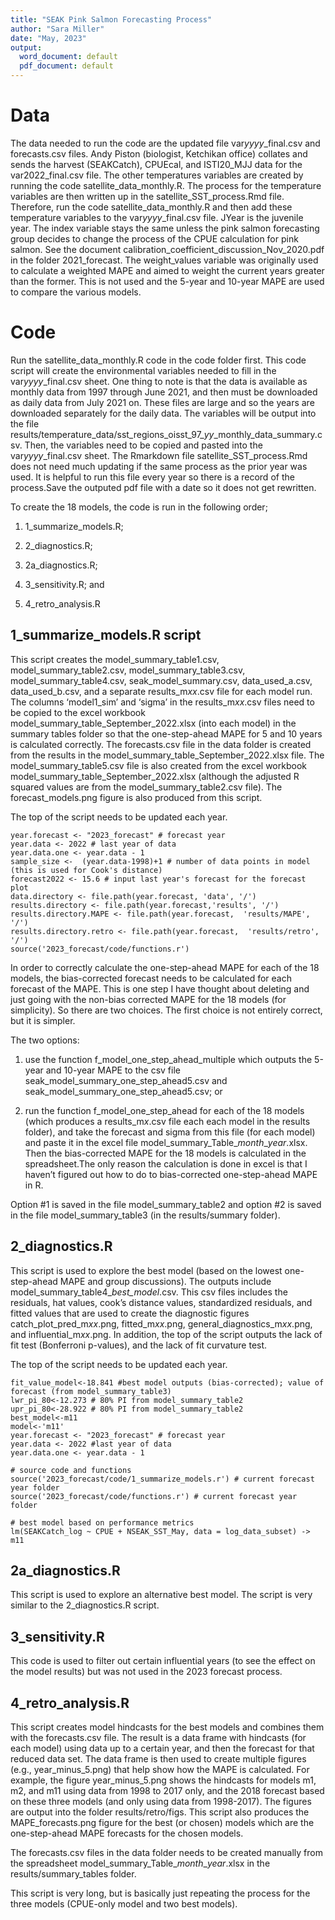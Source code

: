 ```yaml
---
title: "SEAK Pink Salmon Forecasting Process"
author: "Sara Miller"
date: "May, 2023"
output:
  word_document: default
  pdf_document: default
---
```


# Data
The data needed to run the code are the updated file var*yyyy*_final.csv and forecasts.csv files. Andy Piston (biologist, Ketchikan office) collates and sends the harvest (SEAKCatch), CPUEcal, and ISTI20_MJJ data for the var2022_final.csv file. The other temperatures variables are created by running the code satellite_data_monthly.R. The process for the temperature variables are then written up in the satellite_SST_process.Rmd file. Therefore, run the code satellite_data_monthly.R and then add these temperature variables to the var*yyyy*_final.csv file. JYear is the juvenile year. The index variable stays the same unless the pink salmon forecasting group decides to change the process of the CPUE calculation for pink salmon. See the document calibration_coefficient_discussion_Nov_2020.pdf in the folder 2021_forecast. The weight_values variable was originally used to calculate a weighted MAPE and aimed to weight the current years greater than the former. This is not used and the 5-year and 10-year MAPE are used to compare the various models.


# Code
Run the satellite_data_monthly.R code in the code folder first. This code script will create the environmental variables needed to fill in the var*yyyy*_final.csv sheet. One thing  to note is that the data is available as monthly data from 1997 through June 2021, and then must be downloaded as daily data from July 2021 on. These files are large and so the years are downloaded separately for the daily data. The variables will be output into the file results/temperature_data/sst_regions_oisst_97_*yy*_monthly_data_summary.csv. Then, the variables need to be copied and pasted into the var*yyyy*_final.csv sheet. The Rmarkdown file satellite_SST_process.Rmd does not need much updating if the same process as the prior year was used. It is helpful to run this file every year so there is a record of the process.Save the outputed pdf file with a date so it does not get rewritten.

To create the 18 models, the code is run in the following order;  

1. 1_summarize_models.R;

2. 2_diagnostics.R;  

3. 2a_diagnostics.R;  

4. 3_sensitivity.R; and  

5. 4_retro_analysis.R

## 1_summarize_models.R  script
This script creates the model_summary_table1.csv, model_summary_table2.csv, model_summary_table3.csv, model_summary_table4.csv, seak_model_summary.csv,
data_used_a.csv, data_used_b.csv, and a separate results_m*xx*.csv file for each model run. The columns 'model1_sim' and 'sigma' in the results_m*xx*.csv files need to be
copied to the excel workbook model_summary_table_September_2022.xlsx (into each model) in the summary tables folder so that the one-step-ahead MAPE for 5 and 10 years is calculated correctly. The forecasts.csv file in the data folder is created from the results in the model_summary_table_September_2022.xlsx file. The model_summary_table5.csv file is also created from the excel workbook model_summary_table_September_2022.xlsx (although the adjusted R squared values are from the model_summary_table2.csv file). The forecast_models.png figure is also produced from this script.

The top of the script needs to be updated each year.

```
year.forecast <- "2023_forecast" # forecast year 
year.data <- 2022 # last year of data
year.data.one <- year.data - 1
sample_size <-  (year.data-1998)+1 # number of data points in model (this is used for Cook's distance)
forecast2022 <- 15.6 # input last year's forecast for the forecast plot
data.directory <- file.path(year.forecast, 'data', '/')
results.directory <- file.path(year.forecast,'results', '/')
results.directory.MAPE <- file.path(year.forecast,  'results/MAPE', '/')
results.directory.retro <- file.path(year.forecast,  'results/retro', '/')
source('2023_forecast/code/functions.r')
```
In order to correctly calculate the one-step-ahead MAPE for each of the 18 models, the bias-corrected forecast needs to be calculated for each forecast of the MAPE. This is one step I have thought about deleting and just going with the non-bias corrected MAPE for the 18 models (for simplicity). So there are two choices. The first choice is not entirely correct, but it is simpler.

The two options:  

(1) use the function f_model_one_step_ahead_multiple which outputs the 5-year and 10-year MAPE to the csv file seak_model_summary_one_step_ahead5.csv and
seak_model_summary_one_step_ahead5.csv; or

(2) run the function f_model_one_step_ahead for each of the 18 models (which produces a results_m*x*.csv file each each model in the results folder), and take the forecast and sigma from this file (for each model) and paste it in the excel file model_summary_Table_*month*_*year*.xlsx. Then the bias-corrected MAPE for the 18 models is calculated in the spreadsheet.The only reason the calculation is done in excel is that I haven't figured out how to do to bias-corrected one-step-ahead MAPE in R.

Option #1 is saved in the file model_summary_table2 and option #2 is saved in the file model_summary_table3 (in the results/summary folder).

## 2_diagnostics.R
This script is used to explore the best model (based on the lowest one-step-ahead MAPE and group discussions). The outputs include model_summary_table4_*best_model*.csv. This csv files includes the residuals, hat values, cook's distance values, standardized residuals, and fitted values that are used to create the diagnostic figures catch_plot_pred_m*xx*.png, fitted_m*xx*.png, general_diagnostics_m*xx*.png, and influential_m*xx*.png. In addition, the top of the script outputs the lack of fit test (Bonferroni p-values), and the lack of fit curvature test. 

The top of the script needs to be updated each year.

```
fit_value_model<-18.841 #best model outputs (bias-corrected); value of forecast (from model_summary_table3)
lwr_pi_80<-12.273 # 80% PI from model_summary_table2
upr_pi_80<-28.922 # 80% PI from model_summary_table2
best_model<-m11
model<-'m11'
year.forecast <- "2023_forecast" # forecast year
year.data <- 2022 #last year of data
year.data.one <- year.data - 1

# source code and functions
source('2023_forecast/code/1_summarize_models.r') # current forecast year folder
source('2023_forecast/code/functions.r') # current forecast year folder

# best model based on performance metrics
lm(SEAKCatch_log ~ CPUE + NSEAK_SST_May, data = log_data_subset) -> m11

```
## 2a_diagnostics.R
This script is used to explore an alternative best model. The script is very similar to the 2_diagnostics.R script.

## 3_sensitivity.R
This code is used to filter out certain influential years (to see the effect on the model results) but was not used in the 2023 forecast process.

## 4_retro_analysis.R
This script creates model hindcasts for the best models and combines them with the forecasts.csv file. The result is a data frame with hindcasts (for each model) using data up to a certain year, and then the forecast for that reduced data set. The data frame is then used to create multiple figures (e.g., year_minus_5.png) that help show how the MAPE is calculated. For example, the figure year_minus_5.png shows the hindcasts for models m1, m2, and m11 using data from 1998 to 2017 only, and the 2018 forecast based on these three models (and only using data from 1998-2017). The figures are output into the folder results/retro/figs. This script also produces the MAPE_forecasts.png figure for the best (or chosen) models which are the one-step-ahead MAPE forecasts for the chosen models.

The forecasts.csv files in the data folder needs to be created manually from the spreadsheet model_summary_Table_*month*_*year*.xlsx in the results/summary_tables folder.

This script is very long, but is basically just repeating the process for the three models (CPUE-only model and two best models). 
